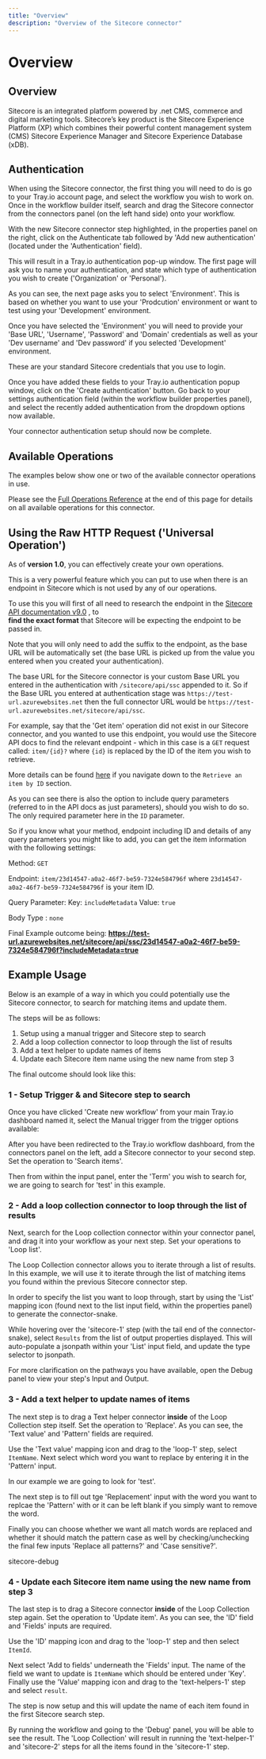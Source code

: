 ```yaml
---
title: "Overview"
description: "Overview of the Sitecore connector"
---
```


# Overview

## Overview

Sitecore is an integrated platform powered by .net CMS, commerce and digital marketing tools. Sitecore’s key product is the Sitecore Experience Platform (XP) which combines their powerful content management system (CMS) Sitecore Experience Manager and Sitecore Experience Database (xDB).

## Authentication

When using the Sitecore connector, the first thing you will need to do is go to your Tray.io account page, and select the workflow you wish to work on. Once in the workflow builder itself, search and drag the Sitecore connector from the connectors panel (on the left hand side) onto your workflow.

With the new Sitecore connector step highlighted, in the properties panel on the right, click on the Authenticate tab followed by 'Add new authentication' (located under the 'Authentication' field).

This will result in a Tray.io authentication pop-up window. The first page will ask you to name your authentication, and state which type of authentication you wish to create ('Organization' or 'Personal').

As you can see, the next page asks you to select 'Environment'. This is based on whether you want to use your 'Prodcution' environment or want to test using your 'Development' environment.

Once you have selected the 'Environment' you will need to provide your 'Base URL', 'Username', 'Password' and 'Domain' credentials as well as your 'Dev username' and 'Dev password' if you selected 'Development' environment.

These are your standard Sitecore credentials that you use to login.

Once you have added these fields to your Tray.io authentication popup window, click on the 'Create authentication' button. Go back to your settings authentication field (within the workflow builder properties panel), and select the recently added authentication from the dropdown options now available.

Your connector authentication setup should now be complete.

## Available Operations

The examples below show one or two of the available connector operations in use.

Please see the [Full Operations Reference](#operationsFull) at the end of this page for details on all available operations for this connector.

## Using the Raw HTTP Request ('Universal Operation')

As of **version 1.0**, you can effectively create your own operations.

This is a very powerful feature which you can put to use when there is an endpoint in Sitecore which is not used by any of our operations.

To use this you will first of all need to research the endpoint in the [Sitecore API documentation v9.0](https://doc.sitecore.com/developers/90/sitecore-experience-manager/en/the-restful-api-for-the-itemservice.html) , to<br/>**find the exact format** that Sitecore will be expecting the endpoint to be passed in.

Note that you will only need to add the suffix to the endpoint, as the base URL will be automatically set (the base URL is picked up from the value you entered when you created your authentication).

The base URL for the Sitecore connector is your custom Base URL you entered in the authentication with `/sitecore/api/ssc` appended to it. So if the Base URL you entered at authentication stage was `https://test-url.azurewebsites.net` then the full connector URL would be `https://test-url.azurewebsites.net/sitecore/api/ssc`.

For example, say that the 'Get item' operation did not exist in our Sitecore connector, and you wanted to use this endpoint, you would use the Sitecore API docs to find the relevant endpoint - which in this case is a `GET` request called: `item/{id}?` where `{id}` is replaced by the ID of the item you wish to retrieve.

More details can be found [here](https://doc.sitecore.com/developers/90/sitecore-experience-manager/en/the-restful-api-for-the-itemservice.html) if you navigate down to the `Retrieve an item by ID` section.

As you can see there is also the option to include query parameters (referred to in the API docs as just parameters), should you wish to do so. The only required parameter here in the `ID` parameter.

So if you know what your method, endpoint including ID and details of any query parameters you might like to add, you can get the item information with the following settings:

Method: `GET`

Endpoint: `item/23d14547-a0a2-46f7-be59-7324e584796f` where `23d14547-a0a2-46f7-be59-7324e584796f` is your item ID.

Query Parameter: Key: `includeMetadata` Value: `true`

Body Type : `none`

Final Example outcome being: **https://test-url.azurewebsites.net/sitecore/api/ssc/23d14547-a0a2-46f7-be59-7324e584796f?includeMetadata=true**

## Example Usage

Below is an example of a way in which you could potentially use the Sitecore connector, to search for matching items and update them.

The steps will be as follows:

1. Setup using a manual trigger and Sitecore step to search
2. Add a loop collection connector to loop through the list of results
3. Add a text helper to update names of items
4. Update each Sitecore item name using the new name from step 3

The final outcome should look like this:

### 1 - Setup Trigger & and Sitecore step to search

Once you have clicked 'Create new workflow' from your main Tray.io dashboard named it, select the Manual trigger from the trigger options available:

After you have been redirected to the Tray.io workflow dashboard, from the connectors panel on the left, add a Sitecore connector to your second step. Set the operation to 'Search items'.

Then from within the input panel, enter the 'Term' you wish to search for, we are going to search for 'test' in this example.

### 2 - Add a loop collection connector to loop through the list of results

Next, search for the Loop collection connector within your connector panel, and drag it into your workflow as your next step. Set your operations to 'Loop list'.

The Loop Collection connector allows you to iterate through a list of results. In this example, we will use it to iterate through the list of matching items you found within the previous Sitecore connector step.

In order to specify the list you want to loop through, start by using the 'List' mapping icon (found next to the list input field, within the properties panel) to generate the connector-snake.

While hovering over the 'sitecore-1' step (with the tail end of the connector-snake), select `Results` from the list of output properties displayed. This will auto-populate a jsonpath within your 'List' input field, and update the type selector to jsonpath.

For more clarification on the pathways you have available, open the Debug panel to view your step's Input and Output.

### 3 - Add a text helper to update names of items

The next step is to drag a Text helper connector **inside** of the Loop Collection step itself. Set the operation to 'Replace'. As you can see, the 'Text value' and 'Pattern' fields are required.

Use the 'Text value' mapping icon and drag to the 'loop-1' step, select `ItemName`. Next select which word you want to replace by entering it in the 'Pattern' input.

In our example we are going to look for 'test'.

The next step is to fill out tge 'Replacement' input with the word you want to replcae the 'Pattern' with or it can be left blank if you simply want to remove the word.

Finally you can choose whether we want all match words are replaced and whether it should match the pattern case as well by checking/unchecking the final few inputs 'Replace all patterns?' and 'Case sensitive?'.

sitecore-debug

### 4 - Update each Sitecore item name using the new name from step 3

The last step is to drag a Sitecore connector **inside** of the Loop Collection step again. Set the operation to 'Update item'. As you can see, the 'ID' field and 'Fields' inputs are required.

Use the 'ID' mapping icon and drag to the 'loop-1' step and then select `ItemId`.

Next select 'Add to fields' underneath the 'Fields' input. The name of the field we want to update is `ItemName` which should be entered under 'Key'. Finally use the 'Value' mapping icon and drag to the 'text-helpers-1' step and select `result`.

The step is now setup and this will update the name of each item found in the first Sitecore search step.

By running the workflow and going to the 'Debug' panel, you will be able to see the result. The 'Loop Collection' will result in running the 'text-helper-1' and 'sitecore-2' steps for all the items found in the 'sitecore-1' step.
